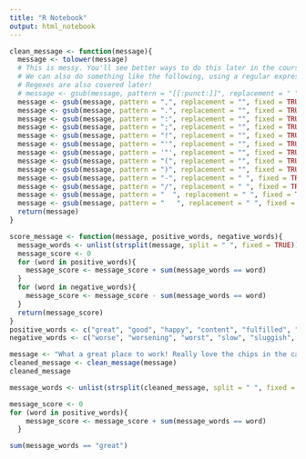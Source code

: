 ```yaml
---
title: "R Notebook"
output: html_notebook
---
```


```r
clean_message <- function(message){
  message <- tolower(message)
  # This is messy. You'll see better ways to do this later in the course
  # We can also do something like the following, using a regular expression (regex)
  # Regexes are also covered later!
  # message <- gsub(message, pattern = "[[:punct:]]", replacement = " ")
  message <- gsub(message, pattern = ",", replacement = "", fixed = TRUE)
  message <- gsub(message, pattern = ".", replacement = "", fixed = TRUE)
  message <- gsub(message, pattern = ":", replacement = "", fixed = TRUE)
  message <- gsub(message, pattern = ";", replacement = "", fixed = TRUE)
  message <- gsub(message, pattern = "!", replacement = "", fixed = TRUE)
  message <- gsub(message, pattern = "'", replacement = "", fixed = TRUE)
  message <- gsub(message, pattern = '"', replacement = "", fixed = TRUE)
  message <- gsub(message, pattern = "(", replacement = "", fixed = TRUE)
  message <- gsub(message, pattern = ")", replacement = "", fixed = TRUE)
  message <- gsub(message, pattern = "-", replacement = " ", fixed = TRUE)
  message <- gsub(message, pattern = "/", replacement = " ", fixed = TRUE)
  message <- gsub(message, pattern = "  ", replacement = " ", fixed = TRUE)
  message <- gsub(message, pattern = "   ", replacement = " ", fixed = TRUE)
  return(message)
}
```
```r
score_message <- function(message, positive_words, negative_words){
  message_words <- unlist(strsplit(message, split = " ", fixed = TRUE))
  message_score <- 0
  for (word in positive_words){
    message_score <- message_score + sum(message_words == word)
  }
  for (word in negative_words){
    message_score <- message_score - sum(message_words == word)
  }
  return(message_score)
}
positive_words <- c("great", "good", "happy", "content", "fulfilled", "fulfilled", "positive", "positives", "cheerful", "nice", "ambition", "ambitions", "ambitious", "friendly", "progress", "joy", "fast", "achieve", "achieving", "achievements", "best", "better",  "unlimited", "pros", "competitive", "opportunity", "advancement", "friendly", "smart", "interesting", "challenging", "grow", "caring", "balance", "helpful")
negative_words <- c("worse", "worsening", "worst", "slow", "sluggish", "impatient", "unfulfilled", "unfulfilling", "negative", "bad", "limited", "limit", "limitations", "cons", "frustrated", "frustrating", "frustration", "dull", "boring", "politics", "political", "ignore", "ignored", "ignoring", "sad", "depressed", "depressing", "nasty", "stress", "stresses", "stressed", "horrid", "horrible", "terrible", "deadline", "deadlines", "uncaring", "remote")
```
```r
message <- "What a great place to work! Really love the chips in the canteen!"
cleaned_message <- clean_message(message)
cleaned_message
```
```r
message_words <- unlist(strsplit(cleaned_message, split = " ", fixed = TRUE))
```
```r
message_score <- 0
for (word in positive_words){
    message_score <- message_score + sum(message_words == word)
  }
```
```r
sum(message_words == "great")
```
